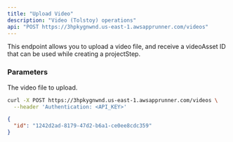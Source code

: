 ```yaml
---
title: "Upload Video"
description: "Video (Tolstoy) operations"
api: "POST https://3hpkygnwnd.us-east-1.awsapprunner.com/videos"
---
```


This endpoint allows you to upload a video file, and receive a videoAsset ID that can be used while creating a projectStep.

### Parameters

<Param body="videoBlob" type="object">

The video file to upload.

</Param>

<RequestExample>

```bash Request
curl -X POST https://3hpkygnwnd.us-east-1.awsapprunner.com/videos \
  --header 'Authentication: <API_KEY>'
```

</RequestExample>

<ResponseExample>

```json Response
{
  "id": "1242d2ad-8179-47d2-b6a1-ce0ee8cdc359"
}
```

</ResponseExample>
